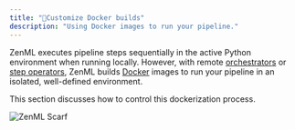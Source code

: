 ```yaml
---
title: "🐳Customize Docker builds"
description: "Using Docker images to run your pipeline."
---
```


ZenML executes pipeline steps sequentially in the active Python environment when running locally. However, with remote [orchestrators](/user-guide/production-guide/cloud-orchestration) or [step operators](/stack-components/step-operators), ZenML builds [Docker](https://www.docker.com/) images to run your pipeline in an isolated, well-defined environment.

This section discusses how to control this dockerization process.

![ZenML Scarf](/images/how-to)